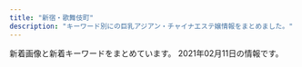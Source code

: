 ```yaml
---
title: "新宿・歌舞伎町"
description: "キーワード別にの巨乳アジアン・チャイナエステ嬢情報をまとめました。"
---
```


新着画像と新着キーワードをまとめています。
2021年02月11日の情報です。

<DmmAffiliateIns />
<KeywordTable
  shops={
    [
    {
        "station": "\u897f\u6b66\u65b0\u5bbf\u99c5\u5317\u53e3",
        "keywords": {
            "86": 2,
            "D": 3
        },
        "url": "http://ciretva.xyz/",
        "name": "\u4f73\u7e01 \uff5e\u304b\u3048\u3093\uff5e",
        "img_links": [
            "http://ciretva.xyz/picture/room1.jpg",
            "http://ciretva.xyz/uploads/201021/1-201021155932238.jpg",
            "http://ciretva.xyz/uploads/201021/1-201021155T9631.jpg",
            "http://ciretva.xyz/picture/face.jpg",
            "http://ciretva.xyz/picture/room2.jpg",
            "http://ciretva.xyz/picture/pick.jpg",
            "http://ciretva.xyz/uploads/201021/1-201021155925315.jpg",
            "http://ciretva.xyz/uploads/201021/1-201021155Z4139.jpg",
            "http://ciretva.xyz/picture/room3.jpg",
            "http://ciretva.xyz/picture/room4.jpg",
            "http://ciretva.xyz/picture/news.jpg",
            "http://ciretva.xyz/uploads/201021/1-201021155T02L.jpg",
            "http://ciretva.xyz/picture/top.jpg",
            "http://ciretva.xyz/uploads/201021/1-201021155913C7.jpg",
            "http://ciretva.xyz/picture/s_staff.png",
            "http://ciretva.xyz/picture/face_bj1.png"
        ]
    },
    {
        "keywords": {
            "C": 1
        },
        "img_links": [
            "http://crystal-est.net/uploads/crystal/2017/03/r4.jpg",
            "http://crystal-est.net/uploads/crystal/2017/03/r2.jpg",
            "http://crystal-est.net/uploads/crystal/2017/03/subvisual_enquete1.png",
            "http://crystal-est.net/uploads/crystal/2017/03/subvisual_info.png",
            "http://crystal-est.net/uploads/crystal/images/icon_flower.png",
            "http://ruby-es.com/uploads/rubyes/2017/02/img_info_05.png",
            "http://crystal-est.net/uploads/crystal/2017/03/btn_top_01.png",
            "http://crystal-est.net/uploads/crystal/2018/07/wechatimg31.jpeg",
            "http://crystal-est.net/uploads/crystal/2017/02/ameba.jpg",
            "http://crystal-est.net/uploads/crystal/2017/02/wifi.jpg",
            "http://crystal-est.net/uploads/crystal/2018/07/wechatimg30.jpeg",
            "http://crystal-est.net/uploads/crystal/2020/12/img_6907.jpeg",
            "http://ruby-es.com/uploads/rubyes/2017/02/img_info_04.png",
            "http://crystal-est.net/uploads/crystal/2017/03/subvisual_contact.png",
            "http://crystal-est.net/uploads/crystal/2017/03/bnr_side_042.png",
            "http://crystal-est.net/uploads/crystal/2020/11/tel.jpg",
            "http://ruby-es.com/uploads/rubyes/2017/02/img_info_06.png",
            "http://crystal-est.net/uploads/crystal/2018/08/wechatimg49.jpeg",
            "http://crystal-est.net/uploads/crystal/2017/03/r3.jpg",
            "http://crystal-est.net/uploads/crystal/2017/03/bnr_side_credit1.png",
            "http://ruby-es.com/uploads/rubyes/2017/02/img_info_03.png",
            "http://crystal-est.net/uploads/crystal/2017/04/bnr_side_01.png",
            "http://crystal-est.net/uploads/crystal/2020/12/img_6902.jpg",
            "http://crystal-est.net/uploads/crystal/2017/03/subvisual_link.png",
            "http://crystal-est.net/uploads/crystal/2017/04/web.png",
            "http://crystal-est.net/uploads/crystal/images/no-photo.jpg",
            "http://crystal-est.net/uploads/crystal/2017/03/subvisual_magazine1.png",
            "http://crystal-est.net/uploads/crystal/images/p01.png",
            "http://crystal-est.net/uploads/crystal/2017/03/treatment2.png",
            "http://crystal-est.net/uploads/crystal/2017/03/ruby6.png",
            "http://crystal-est.net/uploads/crystal/2018/07/wechatimg125.jpeg",
            "http://crystal-est.net/uploads/crystal/2018/05/mayu1.jpeg",
            "http://crystal-est.net/uploads/crystal/2017/03/icon_flower.png",
            "http://crystal-est.net/uploads/crystal/2017/03/bnr_side_052.png",
            "http://crystal-est.net/uploads/crystal/images/xing.png",
            "http://crystal-est.net/uploads/crystal/2017/07/yuyu2.jpeg",
            "http://crystal-est.net/uploads/crystal/2018/07/wechatimg94.jpeg",
            "http://crystal-est.net/uploads/crystal/2017/03/btn_top_02.png",
            "http://crystal-est.net/uploads/crystal/images/subvisual_staff.png",
            "http://crystal-est.net/uploads/crystal/2018/08/wechatimg51.jpeg",
            "http://crystal-est.net/uploads/crystal/2017/03/subvisual_qa.png",
            "http://crystal-est.net/uploads/crystal/2017/03/bnr_side_032.png",
            "http://ruby-es.com/uploads/rubyes/2017/02/img_info_01.png",
            "http://ruby-es.com/uploads/rubyes/2017/02/img_info_02.png",
            "http://crystal-est.net/uploads/crystal/2017/04/leftmovie.png",
            "http://crystal-est.net/uploads/crystal/2018/07/wechatimg26.jpeg",
            "http://crystal-est.net/uploads/crystal/2017/03/btn_top_03.png",
            "http://crystal-est.net/uploads/crystal/2020/12/img_6830.jpg",
            "http://crystal-est.net/uploads/crystal/2017/04/line2.png",
            "http://crystal-est.net/uploads/crystal/2017/03/subvisual_reserve.png",
            "http://crystal-est.net/uploads/crystal/2017/03/r1.jpg"
        ],
        "station": "JR\u65b0\u5bbf\u99c5\u6771\u53e3",
        "url": "http://crystal-est.net/",
        "name": "\u30af\u30ea\u30b9\u30bf\u30eb"
    },
    {
        "url": "http://pure-resort.tyo.cm/",
        "keywords": {
            "C": 1,
            "E": 2,
            "84": 1,
            "98": 2,
            "86": 5,
            "D": 10,
            "85": 3,
            "88": 3,
            "92": 1,
            "90": 2,
            "96": 1,
            "89": 2,
            "F": 1,
            "94": 1
        },
        "name": "\u30d4\u30e5\u30a2\u30ea\u30be\u30fc\u30c8II",
        "img_links": [
            "http://pure-resort.tyo.cm/images/line1.png",
            "http://pure-resort.tyo.cm/photos/sites/79/2019/02/2019021613471797.jpg",
            "http://pure-resort.tyo.cm/photos/sites/79/2019/10/2019100810264682.jpg",
            "http://pure-resort.tyo.cm/images/s_Room.png",
            "http://pure-resort.tyo.cm/photos/sites/79/2019/03/2019032513361044.jpg",
            "http://pure-resort.tyo.cm/images/news_bj3.png",
            "http://pure-resort.tyo.cm/images/s_Staff.png",
            "http://pure-resort.tyo.cm/photos/sites/79/2019/03/2019032513361053.jpg",
            "http://pure-resort.tyo.cm/photos/sites/79/2020/01/2020012408381891.jpg",
            "http://pure-resort.tyo.cm/photos/sites/79/2018/12/2018120620533769.jpg",
            "http://pure-resort.tyo.cm/images/mobile.png",
            "http://pure-resort.tyo.cm/images/s_face.png",
            "http://pure-resort.tyo.cm/images/s_info.png",
            "http://pure-resort.tyo.cm/photos/sites/79/2019/03/2019032513361063.jpg",
            "http://pure-resort.tyo.cm/photos/sites/79/2019/02/2019021613425634.png",
            "http://pure-resort.tyo.cm/photos/sites/79/2019/06/2019061515583771.jpg",
            "http://pure-resort.tyo.cm/photos/sites/79/2020/02/2020020804143839.jpg",
            "http://pure-resort.tyo.cm/photos/sites/79/2018/12/2018120620510142.jpg",
            "http://pure-resort.tyo.cm/images/line.png",
            "http://pure-resort.tyo.cm/images/info_bj1.png",
            "http://pure-resort.tyo.cm/photos/sites/79/2019/01/2019011014121443.jpg",
            "http://pure-resort.tyo.cm/photos/sites/79/2019/06/2019060310424416.jpg",
            "http://pure-resort.tyo.cm/photos/sites/79/2019/04/201904111031010.jpg",
            "http://pure-resort.tyo.cm/images/news_bj1.png",
            "http://pure-resort.tyo.cm/images/s_pick.png",
            "http://pure-resort.tyo.cm/images/s_Recruit.png",
            "http://pure-resort.tyo.cm/images/s_Access.png",
            "http://pure-resort.tyo.cm/photos/sites/79/2019/08/2019082910403098.jpg",
            "http://pure-resort.tyo.cm/images/pure.png",
            "http://pure-resort.tyo.cm/images/s_movie.png",
            "http://pure-resort.tyo.cm/photos/sites/79/2019/03/201903251336102.jpg",
            "http://pure-resort.tyo.cm/photos/sites/79/2019/05/2019052114301665.jpg",
            "http://pure-resort.tyo.cm/photos/sites/79/2018/12/2018120620515823.jpg",
            "http://pure-resort.tyo.cm/photos/sites/79/2018/12/2018120620512437.jpg",
            "http://pure-resort.tyo.cm/photos/sites/79/2020/01/2020013001414859.jpg",
            "http://pure-resort.tyo.cm/images/top.png",
            "http://pure-resort.tyo.cm/images/s_news.png",
            "http://pure-resort.tyo.cm/photos/sites/79/2019/11/2019110401242820.jpg",
            "http://pure-resort.tyo.cm/images/s_twitter.png",
            "http://pure-resort.tyo.cm/images/info_bj3.png",
            "http://pure-resort.tyo.cm/images/movie.jpg"
        ],
        "station": "JR\u65b0\u5bbf\u99c5\u6771\u53e3"
    },
    {
        "img_links": [
            "http://fairy.este88.com/gals/nnana1.jpg",
            "http://fairy.este88.com/gals/risa1.jpg",
            "http://fairy.este88.com/images/r01.jpg",
            "http://fairy.este88.com/images/r04.jpg",
            "http://fairy.este88.com/images/mika1.jpg",
            "http://fairy.este88.com/gals/koko1.jpg",
            "http://fairy.este88.com/images/ph1.jpg",
            "http://fairy.este88.com/img/kaori1.jpg",
            "http://fairy.este88.com/gals/sayuri1.jpg",
            "http://fairy.este88.com/images/r02.jpg",
            "http://fairy.este88.com/images/koyuki1.jpg",
            "http://fairy.este88.com/img/momo1.jpg",
            "http://fairy.este88.com/images/kaori1.jpg",
            "http://fairy.este88.com/images/momo1.jpg",
            "http://fairy.este88.com/img/mika1.jpg",
            "http://fairy.este88.com/images/kixyoko1.jpg",
            "http://fairy.este88.com/img/koyuki1.jpg",
            "http://fairy.este88.com/img/kixyoko1.jpg"
        ],
        "url": "http://fairy.este88.com/",
        "keywords": {},
        "station": "\u897f\u6b66\u65b0\u5bbf\u99c5\u5317\u53e3",
        "name": "fairy\u30d5\u30a7\u30a2\u30ea\u30fc"
    },
    {
        "station": "JR\u65b0\u5bbf\u99c5\u6771\u53e3",
        "url": "http://hi-msg.com/koyuki/",
        "img_links": [
            "http://hi-msg.com/koyuki/img/p-11.jpg",
            "http://hi-msg.com/koyuki/img/p-3-1.jpg",
            "http://hi-msg.com/koyuki/img/p-3.jpg",
            "http://hi-msg.com/koyuki/img/p-4.jpg",
            "http://hi-msg.com/koyuki/img/p-0.jpg",
            "http://hi-msg.com/koyuki/img/p-7.jpg",
            "http://hi-msg.com/koyuki/img/english-t5.png",
            "http://hi-msg.com/koyuki/img/english-t4.png",
            "http://hi-msg.com/koyuki/img/head.png",
            "http://hi-msg.com/koyuki/img/t-3.png",
            "http://hi-msg.com/koyuki/img/english-t6.png",
            "http://hi-msg.com/koyuki/img/p-9.jpg",
            "http://hi-msg.com/koyuki/img/p-7-1.jpg",
            "http://hi-msg.com/koyuki/img/kanban4.jpg",
            "http://hi-msg.com/koyuki/img/p-2.jpg",
            "http://hi-msg.com/koyuki/img/card-english.png",
            "http://hi-msg.com/koyuki/img/p-8-1.jpg",
            "http://hi-msg.com/koyuki/img/english-t2.png",
            "http://hi-msg.com/koyuki/img/t-1.png",
            "http://hi-msg.com/koyuki/img/p-1.jpg",
            "http://hi-msg.com/koyuki/img/p-2-1.jpg",
            "http://hi-msg.com/koyuki/img/english-t3.png",
            "http://hi-msg.com/koyuki/img/botton.png",
            "http://hi-msg.com/koyuki/img/p-4-1.jpg",
            "http://hi-msg.com/koyuki/img/t-2.png",
            "http://hi-msg.com/koyuki/img/tel.png",
            "http://hi-msg.com/koyuki/img/p-6.jpg",
            "http://hi-msg.com/koyuki/img/tit.png",
            "http://hi-msg.com/koyuki/img/newstback.png",
            "http://hi-msg.com/koyuki/img/p-8.jpg",
            "http://hi-msg.com/koyuki/img/card.png",
            "http://hi-msg.com/koyuki/img/p-5.jpg",
            "http://hi-msg.com/koyuki/img/kanban4s.jpg",
            "http://hi-msg.com/koyuki/img/re.png",
            "http://hi-msg.com/koyuki/img/p-6-1.jpg",
            "http://hi-msg.com/koyuki/img/english-t1.png",
            "http://hi-msg.com/koyuki/img/p-10.jpg"
        ],
        "keywords": {
            "C": 8
        },
        "name": "KOYUKI"
    },
    {
        "name": "\u5915\u9727 \u3086\u3046\u304e\u308a",
        "img_links": [
            "https://shinjuku-mensesthe.com/room/room-l1.jpg",
            "https://shinjuku-mensesthe.com/room/room-l2.jpg",
            "https://shinjuku-mensesthe.com/2020/01/23/miki-s1.jpg",
            "https://shinjuku-mensesthe.com/massage/2020/09/14/hana-s1.jpg",
            "https://shinjuku-mensesthe.com/staff/shiori-s1.jpg",
            "https://shinjuku-mensesthe.com/staff/yume-l1.jpg",
            "https://shinjuku-mensesthe.com/icon/twitter.png",
            "https://shinjuku-mensesthe.com/staff/yume-s1.jpg",
            "https://shinjuku-mensesthe.com/images/main-top.jpg",
            "https://shinjuku-mensesthe.com/massage/2021/02/02/%E5%90%8D%E7%A7%B0%E6%9C%AA%E8%A8%AD%E5%AE%9A-2.jpg",
            "https://shinjuku-mensesthe.com/images/qrcode.png",
            "https://shinjuku-mensesthe.com/massage/2020/10/05/yuki-s1.jpg",
            "https://shinjuku-mensesthe.com/images/top1.jpg",
            "https://shinjuku-mensesthe.com/massage/2020/07/31/ai-s2.jpg",
            "https://shinjuku-mensesthe.com/images/footer-l.png",
            "https://shinjuku-mensesthe.com/2019/12/15/sayuri-s2.jpg",
            "https://shinjuku-mensesthe.com/images/camp.png",
            "https://shinjuku-mensesthe.com/massage/2020/07/31/covit19.jpg",
            "https://shinjuku-mensesthe.com/menu/blog.png",
            "https://shinjuku-mensesthe.com/menu/home.png",
            "https://shinjuku-mensesthe.com/staff/arisa-s1.jpg",
            "https://shinjuku-mensesthe.com/2020/01/23/sakura-s1.jpg",
            "https://shinjuku-mensesthe.com/images/footer-r.png",
            "https://shinjuku-mensesthe.com/images/header3.png",
            "https://shinjuku-mensesthe.com/button/blog.png",
            "https://shinjuku-mensesthe.com/icon/line.png",
            "https://shinjuku-mensesthe.com/staff/kana-l1.jpg",
            "https://shinjuku-mensesthe.com/staff/yukari-s1.jpg",
            "https://shinjuku-mensesthe.com/images/top2.jpg",
            "https://shinjuku-mensesthe.com/icon/facebook.png",
            "https://scdn.line-apps.com/n/line_add_friends/btn/ja.png",
            "https://shinjuku-mensesthe.com/images/flower.png",
            "https://shinjuku-mensesthe.com/images/main-small.jpg",
            "https://shinjuku-mensesthe.com/button/staff.png",
            "https://shinjuku-mensesthe.com/images/main-sp.jpg",
            "https://shinjuku-mensesthe.com/massage/2020/08/16/riri-s1.jpg",
            "https://shinjuku-mensesthe.com/room/room-l4.jpg",
            "https://shinjuku-mensesthe.com/staff/arisa-l1.jpg",
            "https://shinjuku-mensesthe.com/massage/2020/10/21/risa-s1.jpg",
            "https://shinjuku-mensesthe.com/link/mens-esthe.png",
            "https://shinjuku-mensesthe.com/staff/yukari-l1.jpg",
            "https://shinjuku-mensesthe.com/menu/staff.png",
            "https://shinjuku-mensesthe.com/staff/kana-s1.jpg",
            "https://shinjuku-mensesthe.com/room/room-l3.jpg",
            "https://shinjuku-mensesthe.com/icon/yelp.png",
            "https://shinjuku-mensesthe.com/button/home.png",
            "https://shinjuku-mensesthe.com/menu/info.png",
            "https://shinjuku-mensesthe.com/images/clear.png",
            "https://shinjuku-mensesthe.com/images/top3.jpg"
        ],
        "keywords": {
            "F": 1
        },
        "station": "JR\u65b0\u5bbf\u99c5\u6771\u53e3",
        "url": "https://shinjuku-mensesthe.com/"
    },
    {
        "url": "https://gokujo.iest.info/",
        "station": "JR\u65b0\u5bbf\u99c5",
        "keywords": {
            "E": 152,
            "85": 45,
            "C": 57,
            "F": 113,
            "88": 25,
            "95": 35,
            "94": 65,
            "92": 18,
            "90": 69,
            "89": 65
        },
        "img_links": [
            "https://gokujo.iest.info/images/navbar-top.jpg",
            "https://gokujo.iest.info/photos/sites/3/2020/10/2020100614352832.jpg",
            "https://gokujo.iest.info/images/room3_l.jpg",
            "https://gokujo.iest.info/images/nav_link04.png",
            "https://gokujo.iest.info/images/sp_tit_movie.jpg",
            "https://gokujo.iest.info/images/room1_l.jpg",
            "https://gokujo.iest.info/images/room4_l.jpg",
            "https://gokujo.iest.info/images/sp_tit_pick.jpg",
            "https://gokujo.iest.info/photos/sites/3/2020/10/202010061435254.jpg",
            "https://gokujo.iest.info/photos/sites/3/2020/10/202010061435276.jpg",
            "https://gokujo.iest.info/images/sp_tit_twitter.jpg",
            "https://gokujo.iest.info/images/nav_link06.png",
            "https://gokujo.iest.info/photos/sites/3/2020/10/2020100614353148.jpg",
            "https://gokujo.iest.info/images/room2_l.jpg",
            "https://gokujo.iest.info/images/sp_tit_link.jpg",
            "https://gokujo.iest.info/images/nav_link08.png",
            "https://gokujo.iest.info/images/tit_link.jpg",
            "https://gokujo.iest.info/images/nav_link02.png",
            "https://gokujo.iest.info/photos/sites/3/2020/10/2020100614353292.jpg",
            "https://gokujo.iest.info/photos/sites/3/2020/10/2020100614352799.jpg",
            "https://gokujo.iest.info/photos/sites/3/2020/10/2020100614352894.jpg",
            "https://gokujo.iest.info/images/tit_staff.jpg",
            "https://gokujo.iest.info/photos/sites/3/2020/10/2020100614353025.jpg",
            "https://gokujo.iest.info/photos/sites/3/2020/10/2020100614353044.jpg",
            "https://gokujo.iest.info/images/nav_link07.png",
            "https://gokujo.iest.info/photos/sites/3/2020/10/2020100614353293.jpg",
            "https://gokujo.iest.info/images/nav_link03.png",
            "https://gokujo.iest.info/images/nav_link05.png",
            "https://gokujo.iest.info/images/tit_info.jpg",
            "https://gokujo.iest.info/images/end.png",
            "https://gokujo.iest.info/photos/sites/3/2020/10/2020100614352927.jpg",
            "https://gokujo.iest.info/images/sp_tit_staff02.jpg",
            "https://gokujo.iest.info/images/tit_pick.jpg",
            "https://gokujo.iest.info/photos/sites/3/2020/10/2020100614352922.jpg",
            "https://gokujo.iest.info/images/sp_end.png",
            "https://gokujo.iest.info/images/sp_tit_staff.jpg",
            "https://gokujo.iest.info/images/side_mobile.jpg",
            "https://gokujo.iest.info/images/nav_link01.png",
            "https://gokujo.iest.info/images/tit_face.jpg",
            "https://gokujo.iest.info/images/top.png",
            "https://gokujo.iest.info/photos/sites/3/2020/10/2020100614353122.jpg",
            "https://gokujo.iest.info/photos/sites/3/2020/10/2020100614352629.jpg",
            "https://gokujo.iest.info/images/tit_staff02.jpg",
            "https://gokujo.iest.info/images/sp_tit_info.jpg"
        ],
        "name": "\u65b0\u5bbf\u6975\u4e0a\u30e1\u30f3\u30ba\u30a8\u30b9\u30c6"
    },
    {
        "station": "JR\u65b0\u5bbf\u99c5\u897f\u53e3",
        "url": "http://sweety-est.tokyo/",
        "name": "sweet-\u30b9\u30a6\u30a3\u30fc\u30c8-",
        "img_links": [
            "http://sweety-est.tokyo/images/m1.jpg",
            "http://sweety-est.tokyo/images/r3.jpg",
            "http://sweety-est.tokyo/images/a7.jpg",
            "http://sweety-est.tokyo/images/b-online.png",
            "http://sweety-est.tokyo/images/slider-img001.jpg",
            "http://sweety-est.tokyo/images/a1.jpg",
            "http://sweety-est.tokyo/images/m4.jpg",
            "http://sweety-est.tokyo/images/tit-sub5.jpg",
            "http://sweety-est.tokyo/images/a4.jpg",
            "http://sweety-est.tokyo/images/m2.jpg",
            "http://sweety-est.tokyo/images/r2.jpg",
            "http://sweety-est.tokyo/images/cg03.jpg",
            "http://sweety-est.tokyo/images/kan.jpg",
            "http://sweety-est.tokyo/images/a2.jpg",
            "http://sweety-est.tokyo/images/kan1.jpg",
            "http://sweety-est.tokyo/images/slider-img003.jpg",
            "http://sweety-est.tokyo/images/slider-img002.jpg",
            "http://sweety-est.tokyo/images/cg01.jpg",
            "http://sweety-est.tokyo/images/a6.jpg",
            "http://sweety-est.tokyo/images/cg02.jpg",
            "http://sweety-est.tokyo/images/r4.jpg",
            "http://sweety-est.tokyo/images/sys.jpg",
            "http://sweety-est.tokyo/images/r6.jpg",
            "http://sweety-est.tokyo/images/a3.jpg",
            "http://sweety-est.tokyo/images/m3.jpg",
            "http://sweety-est.tokyo/images/a8.jpg",
            "http://sweety-est.tokyo/images/tit-sub1.jpg",
            "http://sweety-est.tokyo/images/tit-sub4.jpg",
            "http://sweety-est.tokyo/images/r1.jpg",
            "http://sweety-est.tokyo/images/cg05.jpg",
            "http://sweety-est.tokyo/images/cg08.jpg",
            "http://sweety-est.tokyo/images/cg011.jpg",
            "http://sweety-est.tokyo/images/tit-sub3.jpg",
            "http://sweety-est.tokyo/images/b-tel.png",
            "http://sweety-est.tokyo/images/cg07.jpg",
            "http://sweety-est.tokyo/link/menlog.jpg",
            "http://sweety-est.tokyo/images/tit-sub2.jpg",
            "http://sweety-est.tokyo/images/cg06.jpg",
            "http://sweety-est.tokyo/images/tit-sub6.jpg",
            "http://sweety-est.tokyo/images/qr.jpg",
            "http://sweety-est.tokyo/images/a5.jpg",
            "http://sweety-est.tokyo/images/r5.jpg"
        ],
        "keywords": {
            "87": 2,
            "D": 2,
            "E": 8,
            "86": 12
        }
    },
    {
        "img_links": [
            "https://aurora.iest.info/photos/sites/13/2021/01/2021011317231918.jpeg",
            "https://aurora.iest.info/photos/sites/13/2021/01/2021011420031078.jpeg",
            "https://aurora.iest.info/photos/sites/13/2020/12/2020122614062046.jpeg",
            "https://aurora.iest.info/photos/sites/13/2020/12/2020122614044220.jpeg",
            "https://aurora.iest.info/photos/sites/13/2021/01/2021011317502475.jpeg",
            "https://aurora.iest.info/photos/sites/13/2020/11/2020110420084826.jpeg",
            "https://aurora.iest.info/photos/sites/13/2021/02/2021020517033067.jpeg",
            "https://aurora.iest.info/images/room4.jpg",
            "https://aurora.iest.info/images/room3.jpg",
            "https://aurora.iest.info/images/side_mobile.jpg",
            "https://aurora.iest.info/photos/sites/13/2021/02/2021021015272947-600x600.jpeg",
            "https://aurora.iest.info/photos/sites/13/2020/11/2020111207401521.jpeg",
            "https://aurora.iest.info/photos/sites/13/2020/10/2020100900362277.jpeg",
            "https://aurora.iest.info/images/head_tel.png",
            "https://aurora.iest.info/images/info_sp.png",
            "https://aurora.iest.info/photos/sites/13/2021/02/2021021022594740.jpeg",
            "https://aurora.iest.info/photos/sites/13/2020/12/2020122614271778.jpeg",
            "https://aurora.iest.info/photos/sites/13/2020/12/2020122916203593.jpeg",
            "https://aurora.iest.info/photos/sites/13/2020/09/2020090701592721.jpeg",
            "https://aurora.iest.info/photos/sites/13/2020/12/2020122614542669.jpeg",
            "https://aurora.iest.info/photos/sites/13/2021/01/202101031920028.jpeg",
            "https://aurora.iest.info/photos/sites/13/2020/10/2020101018384481.jpeg",
            "https://aurora.iest.info/images/room1.jpg",
            "https://aurora.iest.info/photos/sites/13/2020/10/2020102421582718.jpeg",
            "https://aurora.iest.info/images/room2.jpg",
            "https://aurora.iest.info/photos/sites/13/2021/02/2021021015272947.jpeg",
            "https://aurora.iest.info/photos/sites/13/2021/01/2021011516351593.jpeg",
            "https://aurora.iest.info/photos/sites/13/2021/01/2021011713121341.jpeg"
        ],
        "keywords": {
            "C": 472,
            "84": 295,
            "F": 79,
            "E": 197,
            "86": 354,
            "\u4e73": 40,
            "87": 138,
            "90": 59,
            "85": 295,
            "\u5de8\u4e73": 40
        },
        "url": "https://aurora.iest.info/",
        "name": "\u30aa\u30fc\u30ed\u30e9",
        "station": "JR\u65b0\u5bbf\u99c5\u6771\u53e3\u30fb\u6b4c\u821e\u4f0e\u753a"
    },
    {
        "url": "http://aroma-massage.red/",
        "img_links": [
            "http://aroma-massage.red/images/cg4.jpg",
            "http://aroma-massage.red/images/creditcard.jpg",
            "http://aroma-massage.red/images/cg1.jpg",
            "http://aroma-massage.red/images/nft.jpg",
            "http://aroma-massage.red/images/fbt.jpg",
            "http://aroma-massage.red/images/sysl.jpg",
            "http://aroma-massage.red/images/acb.jpg",
            "http://aroma-massage.red/images/fbb.jpg",
            "http://aroma-massage.red/images/cg5.jpg",
            "http://aroma-massage.red/images/toph.png",
            "http://aroma-massage.red/images/card.jpg",
            "http://aroma-massage.red/images/sta5.jpg",
            "http://aroma-massage.red/images/sta2.jpg",
            "http://aroma-massage.red/images/kan.jpg",
            "http://aroma-massage.red/images/cg3.jpg",
            "http://aroma-massage.red/images/cg2.jpg",
            "http://aroma-massage.red/images/qr.jpg",
            "http://aroma-massage.red/images/sta3.jpg",
            "http://aroma-massage.red/images/sta1.jpg",
            "http://aroma-massage.red/images/sta4.jpg",
            "http://aroma-massage.red/images/cg6.jpg",
            "http://aroma-massage.red/images/option.jpg",
            "http://aroma-massage.red/images/tm.png",
            "http://aroma-massage.red/images/int.jpg",
            "http://aroma-massage.red/images/sta6.jpg",
            "http://aroma-massage.red/images/stal.jpg"
        ],
        "name": "\u30c6\u30bb\u30e9-Tethera-",
        "keywords": {
            "D": 20,
            "E": 10
        },
        "station": "JR\u65b0\u5bbf\u99c5\u6771\u53e3"
    },
    {
        "keywords": {
            "C": 8
        },
        "img_links": [
            "http://in-esthe.com/relair/img/t-1.png",
            "http://in-esthe.com/relair/img/kanban4.jpg",
            "http://in-esthe.com/relair/img/english-t5.png",
            "http://in-esthe.com/relair/img/t-2.png",
            "http://in-esthe.com/relair/img/p-1.jpg",
            "http://in-esthe.com/relair/img/p-3-1.jpg",
            "http://in-esthe.com/relair/img/re.png",
            "http://in-esthe.com/relair/img/newstback.png",
            "http://in-esthe.com/relair/img/fla2.png",
            "http://in-esthe.com/relair/img/p-1-1.jpg",
            "http://in-esthe.com/relair/img/fla.png",
            "http://in-esthe.com/relair/img/p-9.jpg",
            "http://in-esthe.com/relair/img/p-0.jpg",
            "http://in-esthe.com/relair/img/twitter.png",
            "http://in-esthe.com/relair/img/p-7.jpg",
            "http://in-esthe.com/relair/img/s-1.jpg",
            "http://in-esthe.com/relair/img/t-3.png",
            "http://in-esthe.com/relair/img/botton.png",
            "http://in-esthe.com/relair/img/english-t3.png",
            "http://in-esthe.com/relair/img/card-english.png",
            "http://in-esthe.com/relair/img/p-8.jpg",
            "http://in-esthe.com/relair/img/english-t6.png",
            "http://in-esthe.com/relair/img/head.png",
            "http://in-esthe.com/relair/img/english-t4.png",
            "http://in-esthe.com/relair/img/english-t1.png",
            "http://in-esthe.com/relair/img/fla1.png",
            "http://in-esthe.com/relair/img/tel.png",
            "http://in-esthe.com/relair/img/p-3.jpg",
            "http://in-esthe.com/relair/img/english-t2.png",
            "http://in-esthe.com/relair/img/p-2.jpg"
        ],
        "station": "\u65b0\u5bbf\u897f\u53e3\u99c5D5\u51fa\u53e3",
        "url": "http://in-esthe.com/relair/",
        "name": "RELAIR \uff5e\u30ea\u30ec\u30a2\uff5e"
    },
    {
        "name": "\u7fbd\u8863\uff5e\u306f\u3054\u308d\u3082\uff5e",
        "img_links": [
            "https://static.wixstatic.com/media/1f1430_c48456140f404f1eb9a47dfd01d1d032~mv2.jpg",
            "https://static.wixstatic.com/media/1f1430_b6622178bf9c45a68912520b4b2de175~mv2.png",
            "https://static.wixstatic.com/media/1f1430_d0a7ae614e0b423886aa6d1beca9a87a~mv2.jpg",
            "https://static.wixstatic.com/media/1f1430_704c1cfac22b4288a4aaa588c496ab40~mv2.jpg",
            "https://static.wixstatic.com/media/1f1430_f8b09777e1a6414b8cb281db6e6fd8e4~mv2.jpg",
            "https://static.wixstatic.com/media/1f1430_4b2c5243bdbe40858057386a16dce231~mv2.png",
            "https://static.wixstatic.com/media/1f1430_e5113a1a86b8410db0438745823a2d2c~mv2.png",
            "https://static.wixstatic.com/media/1f1430_9366f5fd82c346028a8ad173d9f615a8~mv2.jpg",
            "https://static.wixstatic.com/media/1f1430_f16ba939f42f47d688a43ba736f9d100~mv2.jpg",
            "https://static.wixstatic.com/media/1f1430_27c850c6656448c68b705e2a69f8d3e0~mv2.png",
            "https://static.wixstatic.com/media/1f1430_7ff5719c25b243d18c7fb6db890677f9~mv2.jpg",
            "https://static.wixstatic.com/media/1f1430_04f93cdec45f4c4e8d0fa69dc26b3e38~mv2.jpg",
            "https://static.wixstatic.com/media/1f1430_5b6db55133674387b978465361d1f5af~mv2.jpg",
            "https://static.wixstatic.com/media/1f1430_c572ee153c0c46e096e6301fe82e2f11~mv2.jpg",
            "https://static.wixstatic.com/media/1f1430_d824a82ebc40424facf31978d80b293b~mv2.png",
            "https://static.wixstatic.com/media/1f1430_8e7ae52f03b14e31be6ff7b1038f2896~mv2.jpg",
            "https://static.wixstatic.com/media/1f1430_0ea86bd4429f44fa96f0a1277a1c2d6e~mv2.jpg",
            "https://static.wixstatic.com/media/1f1430_890ca68d29e04e7a8c96e4198a653ed3~mv2.jpg",
            "https://static.wixstatic.com/media/1f1430_f4c9cbbcc36c44f1a8be8eb3138b0b46~mv2.jpg",
            "https://static.wixstatic.com/media/1f1430_184f66b9eb914c26b47be78d54152284~mv2.jpg",
            "https://static.wixstatic.com/media/1f1430_d26df1a13af049c9a7afeac5e58c5323~mv2.jpg",
            "https://static.wixstatic.com/media/1f1430_e11d2a49cf1a4130a10a3e09053a46fc~mv2.png",
            "https://static.wixstatic.com/media/1f1430_4ef445c14af547ffb085a4c73252e22c~mv2.jpg",
            "https://static.wixstatic.com/media/1f1430_2511e8409a39492bab1eeffd58a5eb1f~mv2.jpg"
        ],
        "station": "JR\u65b0\u5bbf\u99c5\u6771\u53e3\u30fb\u6b4c\u821e\u4f0e\u753a",
        "url": "https://www.hagoromo.tokyo/",
        "keywords": {}
    },
    {
        "station": "JR\u65b0\u5bbf\u99c5\u897f\u53e3",
        "name": "\u6c17\u697d",
        "img_links": [
            "http://yurali.oks.bz/images/s_new.png",
            "http://yurali.oks.bz/images/kanban.jpg",
            "http://yurali.oks.bz/images/s1.jpg",
            "http://yurali.oks.bz/images/acc3.jpg",
            "http://yurali.oks.bz/images/room2.jpg",
            "http://yurali.oks.bz/images/top.jpg",
            "http://yurali.oks.bz/photos/sites/48/2020/09/202009080934129.jpg",
            "http://yurali.oks.bz/images/content.jpg",
            "http://yurali.oks.bz/images/acc1.jpg",
            "http://yurali.oks.bz/photos/sites/48/2020/09/2020090809340917.jpg",
            "http://yurali.oks.bz/photos/sites/48/2020/09/2020090809341490.jpg",
            "http://yurali.oks.bz/images/s4.jpg",
            "http://yurali.oks.bz/images/line.jpg",
            "http://yurali.oks.bz/images/room4.jpg",
            "http://yurali.oks.bz/images/s3.jpg",
            "http://yurali.oks.bz/images/s2.jpg",
            "http://yurali.oks.bz/images/acc4.jpg",
            "http://yurali.oks.bz/images/acc2.jpg",
            "http://yurali.oks.bz/images/room3.jpg",
            "http://yurali.oks.bz/photos/sites/48/2020/06/2020063002493351.jpg",
            "http://yurali.oks.bz/images/room1.jpg",
            "http://yurali.oks.bz/images/mobile.jpg",
            "http://yurali.oks.bz/photos/sites/48/2020/09/2020090809341126.jpg",
            "http://yurali.oks.bz/photos/sites/48/2020/09/2020090809341067.jpg",
            "http://yurali.oks.bz/images/right.jpg"
        ],
        "keywords": {
            "86": 14,
            "D": 28,
            "85": 14,
            "E": 14,
            "87": 14
        },
        "url": "http://yurali.oks.bz/"
    },
    {
        "img_links": [
            "http://sakura-relax.net/images/kan.jpg",
            "http://sakura-relax.net/images/cg07.jpg",
            "http://sakura-relax.net/link/menlog.jpg",
            "http://sakura-relax.net/images/top-img01.png",
            "http://sakura-relax.net/images/cg03.jpg",
            "http://sakura-relax.net/images/tel.png",
            "http://sakura-relax.net/images/qrc.png",
            "http://sakura-relax.net/images/cg04.jpg",
            "http://sakura-relax.net/images/cg06.jpg",
            "http://sakura-relax.net/images/top-img02.png"
        ],
        "station": "\u65b0\u5bbf\u4e09\u4e01\u76ee\u99c5E1\u51fa\u53e3",
        "url": "http://sakura-relax.net/",
        "keywords": {
            "E": 8,
            "85": 4,
            "C": 8,
            "87": 8,
            "86": 4
        },
        "name": "\u697d\u697d-\u30e9\u30af\u30e9\u30af-"
    },
    {
        "url": "http://clear-es.net/",
        "name": "CLEAR-\u30af\u30ea\u30a2-",
        "station": "\u897f\u6b66\u65b0\u5bbf\u99c5\u5317\u53e3",
        "keywords": {
            "F": 1,
            "E": 1,
            "C": 1,
            "87": 2,
            "86": 2,
            "88": 4,
            "89": 1,
            "D": 8,
            "90": 2
        },
        "img_links": [
            "http://clear-es.net/images/index_21.jpg",
            "http://clear-es.net/images/girls_11.jpg",
            "http://clear-es.net/images/index_11.jpg",
            "http://clear-es.net/yamituki-n/uploads/images/rena01.jpg",
            "http://clear-es.net/images/index_18.jpg",
            "http://clear-es.net/images/index_01.jpg",
            "http://clear-es.net/uploads/deba56537604611ac3b8da004b92d809.jpg",
            "http://clear-es.net/images/index_10.jpg",
            "http://clear-es.net/yamituki-n/uploads/images/mika03s.jpg",
            "http://clear-es.net/uploads/97eb17743f96fd7f0551aab0bedd5e6f.jpg",
            "http://clear-es.net/images/index_15.jpg",
            "http://clear-es.net/images/koko_1.jpg",
            "http://clear-es.net/images/index_17.jpg",
            "http://clear-es.net/images/gallery_11.jpg",
            "http://clear-es.net/images/index_06.jpg",
            "http://clear-es.net/yamituki-n/uploads/images/rena02.jpg",
            "http://clear-es.net/images/service_11.jpg",
            "http://clear-es.net/uploads/a62d7f24a5b9a4fd5aeef678eb24ef4b.jpg",
            "http://clear-es.net/uploads/10299154955d10c3b815a5638a35a934.jpg",
            "http://clear-es.net/images/index_27.jpg",
            "http://clear-es.net/yamituki-n/uploads/images/mmexport1576417470781.jpg",
            "http://clear-es.net/images/index_07.jpg",
            "http://clear-es.net/uploads/f426bd85a8f6a9eac87e55b2d44c4bd5.jpg",
            "http://clear-es.net/images/index_02.jpg",
            "http://clear-es.net/images/index_20.jpg",
            "http://clear-es.net/yamituki-n/uploads/images/yui01.jpg",
            "http://clear-es.net/images/index_04.jpg",
            "http://clear-es.net/uploads/09bdd5637edec4bfa3d47a7e9874640b.jpg",
            "http://clear-es.net/uploads/2aa97908694153fb149943f0b8445352.jpg",
            "http://clear-es.net/images/index_13.jpg",
            "http://clear-es.net/images/index_09.jpg",
            "http://clear-es.net/images/index_24.jpg",
            "http://clear-es.net/images/index_25.jpg",
            "http://clear-es.net/images/index_05.jpg",
            "http://clear-es.net/uploads/7553669390f1cc93427a4f6ad33b4668.jpg",
            "http://clear-es.net/images/index_28_01.jpg",
            "http://clear-es.net/images/index_23.jpg",
            "http://clear-es.net/images/index_14.jpg",
            "http://clear-es.net/images/girls_03.jpg",
            "http://clear-es.net/images/index_26.jpg",
            "http://clear-es.net/yamituki-n/uploads/images/juri01s.jpg",
            "http://clear-es.net/uploads/22c8968348a9acc2dfc9ab0aecb09c27.jpg",
            "http://clear-es.net/images/index_19.jpg",
            "http://clear-es.net/my_work/images/pic1.png",
            "http://clear-es.net/uploads/cec0ed392fe00d8e3ff867c0625809e6.jpg",
            "http://clear-es.net/uploads/c1f6d0346f5cb109ac62c21a58c7deff.jpg",
            "http://clear-es.net/uploads/e1133a4ba0f8c81f9d272f5793bda380.jpg",
            "http://clear-es.net/images/index_28.jpg",
            "http://clear-es.net/images/index_08.jpg",
            "http://clear-es.net/images/index_12.jpg",
            "http://clear-es.net/images/girls_13.jpg",
            "http://clear-es.net/images/index_03.jpg"
        ]
    },
    {
        "name": "Fairy Girl",
        "url": "http://fairy-girl.work/",
        "station": "JR\u65b0\u5bbf\u99c5\u897f\u53e3",
        "keywords": {},
        "img_links": [
            "http://fairy-girl.work/images/9.jpg",
            "http://fairy-girl.work/img/rina1.jpg",
            "http://fairy-girl.work/images/10.jpg",
            "http://fairy-girl.work/images/interior_t.jpg",
            "http://fairy-girl.work/staff/mari.jpg",
            "http://fairy-girl.work/img/yuki1.jpg",
            "http://fairy-girl.work/staff/misa.jpg",
            "http://fairy-girl.work/staff/kana.jpg",
            "http://fairy-girl.work/img/misa1.jpg",
            "http://fairy-girl.work/images/11.jpg",
            "http://fairy-girl.work/staff/kiki.jpg",
            "http://fairy-girl.work/img/eri2.jpg",
            "http://fairy-girl.work/img/mari1.jpg",
            "http://fairy-girl.work/images/int1.jpg",
            "http://fairy-girl.work/img/kiki2.jpg",
            "http://fairy-girl.work/staff/rara.jpg",
            "http://fairy-girl.work/images/ac2.jpg",
            "http://fairy-girl.work/images/7.jpg",
            "http://fairy-girl.work/images/int2.jpg",
            "http://fairy-girl.work/images/6.jpg",
            "http://fairy-girl.work/images/mobile.jpg",
            "http://fairy-girl.work/img/kiki1.jpg",
            "http://fairy-girl.work/images/12.jpg",
            "http://fairy-girl.work/images/news.jpg",
            "http://fairy-girl.work/images/sys1.jpg",
            "http://fairy-girl.work/staff/rika.jpg",
            "http://fairy-girl.work/staff/rina.jpg",
            "http://fairy-girl.work/images/staff_t.jpg",
            "http://fairy-girl.work/images/ac1.jpg",
            "http://fairy-girl.work/staff/yuki.jpg",
            "http://fairy-girl.work/img/hitomi1.jpg",
            "http://fairy-girl.work/images/bana0404_4.png",
            "http://fairy-girl.work/img/yuyu1.jpg",
            "http://fairy-girl.work/img/kana1.jpg",
            "http://fairy-girl.work/staff/hitomi.jpg",
            "http://fairy-girl.work/images/5.jpg",
            "http://fairy-girl.work/staff/yuyu.jpg",
            "http://fairy-girl.work/images/line.png",
            "http://fairy-girl.work/images/1.jpg",
            "http://fairy-girl.work/images/3.jpg",
            "http://fairy-girl.work/images/2.jpg",
            "http://fairy-girl.work/images/tr.jpg",
            "http://fairy-girl.work/img/eri1.jpg",
            "http://fairy-girl.work/staff/eri.jpg",
            "http://fairy-girl.work/img/rara1.jpg",
            "http://fairy-girl.work/img/rika1.jpg",
            "http://fairy-girl.work/images/8.jpg",
            "http://fairy-girl.work/images/sys2.jpg"
        ]
    },
    {
        "img_links": [
            "https://mens-esthe.xyz/staff/rina-l1.jpg",
            "https://mens-esthe.xyz/staff/moe-l1.jpg",
            "https://mens-esthe.xyz/staff/miki-top.jpg",
            "https://mens-esthe.xyz/room/room-l1.jpg",
            "https://mens-esthe.xyz/icon/facebook.png",
            "https://mens-esthe.xyz/staff/kana-top.jpg",
            "https://inage-mensesthe.com/icon/line.png",
            "https://inage-mensesthe.com/icon/twitter.png",
            "https://mens-esthe.xyz/staff/nami-l1.jpg",
            "https://mens-esthe.xyz/footer/footer-line.png",
            "https://mens-esthe.xyz/icon/line.png",
            "https://mens-esthe.xyz/staff/miki-l1.jpg",
            "https://mens-esthe.xyz/room/room-l8.jpg",
            "https://mens-esthe.xyz/images/esthe1.jpg",
            "https://mens-esthe.xyz/staff/moe-top.jpg",
            "https://mens-esthe.xyz/icon/yelp.png",
            "https://mens-esthe.xyz/staff/rina-s1.jpg",
            "https://mens-esthe.xyz/staff/natsumi-top.jpg",
            "https://mens-esthe.xyz/images/esthe4.jpg",
            "https://mens-esthe.xyz/staff/natsumi-s1.jpg",
            "https://inage-mensesthe.com/icon/facebook.png",
            "https://inage-mensesthe.com/icon/yelp.png",
            "https://mens-esthe.xyz/room/room-l6.jpg",
            "https://mens-esthe.xyz/staff/nami-s1.jpg",
            "https://mens-esthe.xyz/images/header3.png",
            "https://mens-esthe.xyz/images/qrcode.png",
            "https://mens-esthe.xyz/footer/footer-tel.png",
            "https://mens-esthe.xyz/staff/natsumi-l1.jpg",
            "https://mens-esthe.xyz/room/room-l7.jpg",
            "https://mens-esthe.xyz/images/esthe2.jpg",
            "https://mens-esthe.xyz/images/esthe3.jpg",
            "https://mens-esthe.xyz/images/main-sp.jpg",
            "https://mens-esthe.xyz/staff/moe-s1.jpg",
            "https://mens-esthe.xyz/staff/kana-l1.jpg",
            "https://mens-esthe.xyz/images/main1.jpg",
            "https://mens-esthe.xyz/images/clear.png",
            "https://mens-esthe.xyz/staff/miki-s1.jpg",
            "https://mens-esthe.xyz/room/room-l2.jpg",
            "https://mens-esthe.xyz/footer/footer-staff.png",
            "https://mens-esthe.xyz/room/room-l3.jpg",
            "https://mens-esthe.xyz/icon/twitter.png",
            "https://mens-esthe.xyz/staff/rina-top.jpg",
            "https://mens-esthe.xyz/staff/nami-top.jpg",
            "https://mens-esthe.xyz/staff/kana-s1.jpg",
            "https://mens-esthe.xyz/room/room-l4.jpg",
            "https://inage-mensesthe.com/link/relaku_salon.jpg",
            "https://mens-esthe.xyz/room/room-l5.jpg"
        ],
        "keywords": {
            "88": 7,
            "85": 7,
            "86": 28,
            "D": 28
        },
        "station": "JR\u65b0\u5bbf\u99c5\u6771\u5357\u53e3",
        "name": "\u30b8\u30e5\u30ea\u30a2\u30f3",
        "url": "https://mens-esthe.xyz/"
    },
    {
        "url": "http://aes-aroma.com/",
        "keywords": {
            "C": 17
        },
        "img_links": [
            "http://aes-aroma.com/staff/ai/01.jpg",
            "http://aes-aroma.com/staff/yoko/01.jpg",
            "http://aes-aroma.com/i/files/homeimg.jpg",
            "http://aes-aroma.com/img/ttl_tnew.png",
            "http://aes-aroma.com/staff/kaori/01.jpg",
            "http://aes-aroma.com/staff/miki/01.jpg",
            "http://aes-aroma.com/staff/haru/01.jpg",
            "http://aes-aroma.com/staff/mimi/01.jpg",
            "http://aes-aroma.com/img/ttl_rec.png",
            "http://aes-aroma.com/img/ttl_staff.png",
            "http://aes-aroma.com/img/ttl_mobile.png",
            "http://aes-aroma.com/staff/yoko/02.jpg",
            "http://aes-aroma.com/img/ttl_pickup.png",
            "http://aes-aroma.com/staff/nana/01.jpg",
            "http://aes-aroma.com/pic/head.png",
            "http://aes-aroma.com/staff/koko/01.jpg"
        ],
        "station": "JR\u65b0\u5bbf\u99c5\u5357\u53e3",
        "name": "\u7652\u3057\u306e\u5bbf"
    }
]
}
/>
<DmmAffiliateScript />
